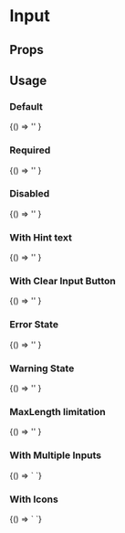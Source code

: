 
# Input

<Meta title='Input' component='fw-input' />

## Props

<Props of='fw-input' />

## Usage

### Default

<Preview>
  <Story name='Default'>
    {() =>
      '<fw-input label="Name" placeholder="Enter your first name"></fw-input>'
    }
  </Story>
</Preview>

### Required

<Preview>
  <Story name='Required'>
    {() =>
      '<fw-input label="Name" required="true" placeholder="Enter your first name"></fw-input>'
    }
  </Story>
</Preview>

### Disabled

<Preview>
  <Story name='Disabled'>
    {() =>
      '<fw-input label="Name" required="true" disabled="disabled" placeholder="Enter your first name"></fw-input>'
    }
  </Story>
</Preview>

### With Hint text

<Preview>
  <Story name='HintText'>
    {() =>
      '<fw-input label="Name" hint-text="It has to be your name" required="true"  placeholder="Enter your first name"></fw-input>'
    }
  </Story>
</Preview>

### With Clear Input Button

<Preview>
  <Story name='ClearInput'>
    {() =>
      '<fw-input label="Name" clear-input="true" hint-text="It has to be your name" required="true"  placeholder="Enter your first name"></fw-input>'
    }
  </Story>
</Preview>

### Error State

<Preview>
  <Story name='ErrorState'>
    {() =>
      '<fw-input label="Name" state="error" error-text="It has to be your name" required="true"  placeholder="Enter your first name"></fw-input>'
    }
  </Story>
</Preview>

### Warning State

<Preview>
  <Story name='WarningState'>
    {() =>
      '<fw-input label="Name" state="warning" warning-text="It has to be your name" required="true"  placeholder="Enter your first name"></fw-input>'
    }
  </Story>
</Preview>

### MaxLength limitation

<Preview>
  <Story name='MaxLength'>
    {() =>
      '<fw-input label="Name" maxlength="10" hint-text="It has to be your name" required="true"  placeholder="Enter your first name"></fw-input>'
    }
  </Story>
</Preview>

### With Multiple Inputs

<Preview>
  <Story name='MultipleInputs'>
    {() => `<fw-input label="First Name" maxlength="10" hint-text="It has to be your first name" required="true"  placeholder="Enter your first name">
</fw-input>
<fw-input label="Last Name" maxlength="10" hint-text="It has to be your last name" required="true"  placeholder="Enter your last name">
</fw-input>`}
  </Story>
</Preview>

### With Icons

<Preview>
  <Story name='withIcons'>
    {() => `<fw-input icon-left="add-contact" label="First Name" maxlength="10" hint-text="It has to be your first name" required="true"  placeholder="Enter your first name">
</fw-input>
<fw-input icon-right="add-note" label="Last Name" hint-text="It has to be your last name" required="true"  placeholder="Enter your last name">
</fw-input>`}
  </Story>
</Preview>
